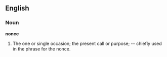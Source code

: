 ==English==

===Noun===

'''nonce'''

#The one or single occasion; the present call or purpose; -- chiefly used in the phrase for the nonce.